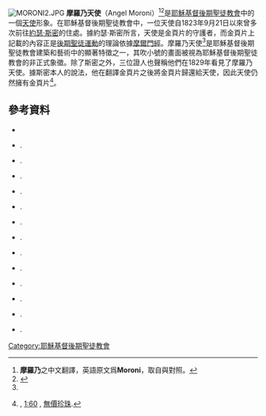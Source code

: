 {{LDS_Movement}}
{{LDS}}
[[Image:MORONI2.JPG|thumb]]
'''摩羅乃天使'''（Angel Moroni）<ref name="ct1">'''摩羅乃'''之中文翻譯，英語原文爲'''Moroni'''，取自{{Cite journal|url=https://www.churchofjesuschrist.org/study/history/topics/angel-moroni?lang=eng|title=Angel Moroni|quote='''Angel Moroni'''|journal=|access-date=2020-03-28|archive-date=2021-03-10|archive-url=https://web.archive.org/web/20210310064217/https://www.churchofjesuschrist.org/study/history/topics/angel-moroni?lang=eng|dead-url=no}}與{{Cite news|url=https://www.churchofjesuschrist.org/study/history/topics/angel-moroni?lang=zho|language=zh|title=天使摩羅乃|quote='''天使摩羅乃'''}}對照。</ref><ref>{{cite book |chapter=Pronunciation Guide |title=Book of Mormon |url=https://www.lds.org/scriptures/bofm/pronunciation?lang=eng |access-date=2016-07-17 |archive-date=2017-11-21 |archive-url=https://web.archive.org/web/20171121133620/https://www.lds.org/scriptures/bofm/pronunciation?lang=eng |dead-url=no }}</ref>是[[耶穌基督後期聖徒教會|耶穌基督後期聖徒教會]]中的一個[[天使|天使]]形象。在耶穌基督後期聖徒教會中，一位天使自1823年9月21日以來曾多次前往[[約瑟·斯密|約瑟·斯密]]的住處。據約瑟·斯密所言，天使是金頁片的守護者，而金頁片上記載的內容正是[[後期聖徒運動|後期聖徒運動]]的理論依據[[摩爾門經|摩爾門經]]。摩羅乃天使<ref name="ct1" />是耶穌基督後期聖徒教會建築和藝術中的顯著特徵之一，其吹小號的畫面被視為耶穌基督後期聖徒教會的非正式象徵。除了斯密之外，三位證人也聲稱他們在1829年看見了摩羅乃天使。據斯密本人的說法，他在翻譯金頁片之後將金頁片歸還給天使，因此天使仍然擁有金頁片<ref name = returned>{{tsl|en|Joseph Smith–History||Joseph Smith–History}}, [http://www.lds.org/scriptures/pgp/js-h/1.60?lang=eng#59 1:60] {{Wayback|url=http://www.lds.org/scriptures/pgp/js-h/1.60?lang=eng#59 |date=20131203094412 }}, [[無價珍珠|無價珍珠]].</ref>。

==參考資料==
{{Reflist}}
*{{Citation
 | last=Cowdery
 | first=Oliver
 | author-link=Oliver Cowdery
 | title=Letter VI to W.W. Phelps, Esq.
 | journal=[[傳訊者和提倡者|傳訊者和提倡者]]
 | volume=1
 | issue=7
 | pages=108–112
 | year=1835
 | url=http://www.centerplace.org/history/ma/v1n07.htm#108
 | accessdate=2016-07-17
 | archive-date=2017-11-15
 | archive-url=https://web.archive.org/web/20171115003559/http://www.centerplace.org/history/ma/v1n07.htm#108
 | dead-url=no
 }}

*{{Citation
 | last=Huggins
 | first=Ronald V.
 | title=From Captain Kidd's Treasure Ghost to Angel Moroni: Changing Dramatis Personae in Early Mormonism
 | journal=[[對話：一份摩門思想期刊|對話：一份摩門思想期刊]]
 | volume=36
 | issue=4
 | year=2003
 | url=http://www.dialoguejournal.com/wp-content/uploads/sbi/articles/Dialogue_V36N04_37.pdf
 | pages=17–42
 | accessdate=2016-07-17
 | archive-date=2020-11-12
 | archive-url=https://web.archive.org/web/20201112031708/https://www.dialoguejournal.com/wp-content/uploads/sbi/articles/Dialogue_V36N04_37.pdf
 | dead-url=no
 }}.
*{{Citation
 |last              = Morgan
 |first             = Dale
 |author-link       = Dale Morgan
 |title             = Dale Morgan on Early Mormonism: Correspondence and a New History
 |editor-last       = Walker
 |editor-first      = John Phillip
 |year              = 1986
 |publisher         = Signature Books
 |publication-place = Salt Lake City, Utah
 |url               = http://www.signaturebookslibrary.org/dalemorgan/cover.htm
 |deadurl           = yes
 |archiveurl        = https://web.archive.org/web/20100624035252/http://www.signaturebookslibrary.org/dalemorgan/cover.htm
 |archivedate       = 2010-06-24
}}.
*{{Citation
 | last1=Peterson
 | first1=H. Donl
 | title=Moroni—Joseph Smith’s Tutor
 | periodical={{tsl|en|Ensign (LDS magazine)||Ensign}}
 | date=Jan 1992
 | pages=22
 | url=http://www.lds.org/ensign/1992/01/moroni-joseph-smiths-tutor
 | accessdate=2016-07-17
 | archive-date=2015-10-21
 | archive-url=https://web.archive.org/web/20151021173450/https://www.lds.org/ensign/1992/01/moroni-joseph-smiths-tutor
 | dead-url=no
 }}.
*{{Citation
 |last1        = Pratt
 |first1       = P. P.
 |author1-link = Parley P. Pratt
 |last2        = Ward
 |first2       = Thomas
 |title        = History of Joseph Smith; Editorial Remarks
 |periodical   = {{tsl|en|Latter Day Saints' Millennial Star||Latter Day Saints' Millennial Star}}
 |date         = August 1842
 |volume       = 3
 |issue        = 4
 |pages        = 53–54; 70–72
 |url          = http://contentdm.lib.byu.edu/cgi-bin/docviewer.exe?CISOROOT=/MStar&CISOPTR=20948
 |deadurl      = yes
 |archiveurl   = https://web.archive.org/web/20110927065942/http://contentdm.lib.byu.edu/cgi-bin/docviewer.exe?CISOROOT=%2FMStar&CISOPTR=20948
 |archivedate  = 2011-09-27
}}.
*{{Citation
 | editor-last=Richards
 | editor-first=Franklin D.
 | editor-link=Franklin D. Richards (Mormon apostle)
 | title=[[無價珍珠|無價珍珠]]
 | place=Liverpool
 | publisher=Richards
 | year=1851
 }}.
*{{Citation
 |last             = Salisbury
 |first            = Katharine Smith
 |author-link      = Katharine Smith Salisbury
 |date             = April 10, 1895
 |editor-last      = Walker
 |editor-first     = Kyle R.
 |title            = Katharine Smith Salisbury's Recollections of Joseph's Meetings with Moroni
 |journal          = [[楊百翰大學學習|楊百翰大學學習]]
 |volume           = 41
 |issue            = 3
 |publication-date = 2002
 |pages            = 4–17
 |url              = https://byustudies.byu.edu/PDFViewer.aspx?title=6800&linkURL=41.3WalkerKatharine-d04673b3-bcfb-4bb7-b3bf-dcf52e06fef5.pdf
 |format           = PDF
 |deadurl          = yes
 |archiveurl       = https://web.archive.org/web/20141107010609/https://byustudies.byu.edu/PDFViewer.aspx?title=6800&linkURL=41.3WalkerKatharine-d04673b3-bcfb-4bb7-b3bf-dcf52e06fef5.pdf
 |archivedate      = 2014年11月7日
}}.
*{{Citation
 |last             = Smith
 |first            = Joseph
 |author-link      = Joseph Smith
 |chapter          = History of the Life of Joseph Smith
 |year             = 1832
 |chapter-url      = http://en.wikisource.org/w/index.php?title=History_of_the_Life_of_Joseph_Smith&oldid=314384
 |editor-last      = Jessee
 |editor-first     = Dean C
 |editor-link      = Dean C. Jessee
 |title            = Personal Writings of Joseph Smith
 |place            = Salt Lake City
 |publisher        = {{tsl|en|Deseret Book||Deseret Book}}
 |isbn             = 1-57345-787-6
 |url              = http://deseretbook.com/personalwritings
 |publication-date = 2002
 |deadurl          = yes
 |archiveurl       = https://web.archive.org/web/20081120090052/http://deseretbook.com/personalwritings/
 |archivedate      = 2008-11-20
}}.
*{{Citation
 | last1=Smith
 | first1=Joseph
 | author1-link=Joseph Smith
 | last2=Cowdery
 | first2=Oliver
 | author2-link=Oliver Cowdery
 | last3=Rigdon
 | first3=Sidney
 | author3-link=Sidney Rigdon
 | last4=Williams
 | first4=Frederick G.
 | author4-link=Frederick G. Williams
 | title=Doctrine and Covenants of the Church of the Latter Day Saints: Carefully Selected from the Revelations of God
 | place=Kirtland, Ohio
 | publisher={{tsl|en|F. G. Williams||F. G. Williams}} & Co
 | year=1835
 | url=http://www.irr.org/mit/BOC/default.html
 | access-date=2016-07-17
 | archive-url=https://web.archive.org/web/20120520135750/http://irr.org/mit/boc/default.html
 | archive-date=2012-05-20
 | dead-url=yes
 }}.
*{{Citation
 | last=Smith
 | first=Joseph
 | author-link=Joseph Smith
 | title=Editor's note
 | journal=[[長老期刊|長老期刊]]
 | volume=1
 | issue=3
 | date=July 1838a
 | url=http://www.solomonspalding.com/docs/eldjur03.htm
 | accessdate=2016-07-17
 | archive-date=2007-05-20
 | archive-url=https://web.archive.org/web/20070520045516/http://www.solomonspalding.com/docs/eldjur03.htm
 | dead-url=no
 }}.
*{{Citation
 | last=Smith
 | first=Joseph
 | authorlink=Joseph Smith
 | date=1838–1842
 | chapter=History of the Church, Ms. A–1 (LDS Church Archives, Salt Lake City)
 | editor-last=Jessee
 | editor-first=Dean C
 | editor-link=Dean C. Jessee
 | title = Personal Writings of Joseph Smith
 | place = Salt Lake City
 | publisher={{tsl|en|Deseret Book||Deseret Book}}
 | isbn=1-57345-787-6
| publication-date = 2002
 }}.
*{{Citation
 | last=Smith
 | first=Joseph
 | author-link=Joseph Smith
 | title=History of Joseph Smith
 | journal=[[時代與季節|時代與季節]]
 | volume=3
 | issue=12
 | pages=753–54
 | date=March 20, 1842d
 | url=http://www.centerplace.org/history/ts/v3n12.htm#753
 | accessdate=2016-07-17
 | archive-date=2006-10-12
 | archive-url=https://web.archive.org/web/20061012133213/http://www.centerplace.org/history/ts/v3n12.htm#753
 | dead-url=no
 }}.
*{{Citation |last=Smith |first=Lucy Mack |author-link=Lucy Mack Smith |title=Biographical Sketches of Joseph Smith the Prophet, and His Progenitors for Many Generations |place=Liverpool |publisher=S.W. Richards |year=1853 |url=http://relarchive.byu.edu/19th/descriptions/biographical.html |format=– <sup>[http://scholar.google.co.uk/scholar?hl=en&lr=&q=author%3ASmith+intitle%3A%5B%5BBiographical+Sketches+of+Joseph+Smith+the+Prophet%2C+and+His+Progenitors+for+Many+Generations%5D%5D&as_publication=&as_ylo=1853&as_yhi=1853&btnG=Search Scholar search]</sup> |deadurl=yes |archiveurl=https://web.archive.org/web/20060901233302/http://relarchive.byu.edu/19th/descriptions/biographical.html |archivedate=2006-09-01}} .
*{{Citation
 | last=Whitmer
 | first=John C.
 | title=The Eight Witnesses
 | periodical=The Historical Record
 | publisher={{tsl|en|Andrew Jenson||Andrew Jenson}}
 | place=Salt Lake City
 | date=October 1888
 | page=621
 }}.
{{Commons category|Angel Moroni}}
[[Category:耶穌基督後期聖徒教會|Category:耶穌基督後期聖徒教會]]